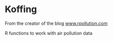 # Koffing

From the creator of the blog [www.rpollution.com](https://www.rpollution.com/)

R functions to work with air pollution data

